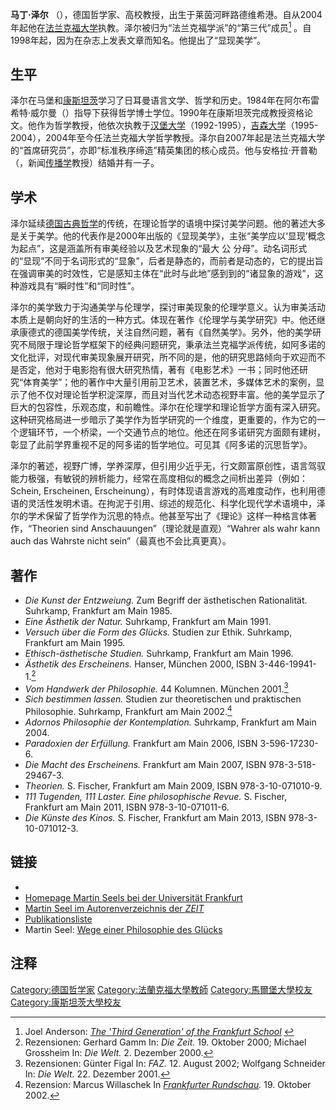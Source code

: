 '''马丁·泽尔''' （{{bd|1954年|9月20日|}}），德国哲学家、高校教授，出生于莱茵河畔路德维希港。自从2004年起他在[[法兰克福大学|法兰克福大学]]执教。泽尔被归为“法兰克福学派”的“第三代”成员<ref>Joel Anderson: [http://www.phil.uu.nl/%7Ejoel/research/publications/3rdGeneration.htm ''The 'Third Generation' of the Frankfurt School''] {{webarchive|url=https://web.archive.org/web/20170318164632/http://www.phil.uu.nl/~joel/research/publications/3rdGeneration.htm |date=2017-03-18 }}</ref> 。自1998年起，因为在杂志上发表文章而知名。他提出了“显现美学”。

== 生平 ==

泽尔在马堡和[[康斯坦茨|康斯坦茨]]学习了日耳曼语言文学、哲学和历史。1984年在阿尔布雷希特·威尔曼（{{lang|en|Albrecht Wellmer}}）指导下获得哲学博士学位。1990年在康斯坦茨完成教授资格论文。他作为哲学教授，他依次执教于[[汉堡大学|汉堡大学]]（1992-1995），[[吉森大学|吉森大学]]（1995-2004），2004年至今任法兰克福大学哲学教授。泽尔自2007年起是法兰克福大学的“首席研究员”，亦即“标准秩序缔造”精英集团的核心成员。他与安格拉·开普勒（{{lang|en|Angela Keppler}}，新闻[[传播学|传播学]]教授）结婚并有一子。

== 学术 ==
泽尔延续[[德国古典哲学|德国古典哲学]]的传统，在理论哲学的语境中探讨美学问题。他的著述大多是关于美学。他的代表作是2000年出版的《显现美学》，主张“美学应以‘显现’概念为起点”，这是涵盖所有审美经验以及艺术现象的“最大 公 分母”。动名词形式的“显现”不同于名词形式的“显象”，后者是静态的，而前者是动态的，它的提出旨在强调审美的时效性，它是感知主体在“此时与此地”感到到的“诸显象的游戏”，这种游戏具有“瞬时性”和“同时性”。

泽尔的美学致力于沟通美学与伦理学，探讨审美现象的伦理学意义。认为审美活动本质上是朝向好的生活的一种方式。体现在著作《伦理学与美学研究》中。他还继承康德式的德国美学传统，关注自然问题，著有《自然美学》。另外，他的美学研究不局限于理论哲学框架下的经典问题研究，秉承法兰克福学派传统，如阿多诺的文化批评，对现代审美现象展开研究，所不同的是，他的研究思路倾向于欢迎而不是否定，他对于电影抱有很大研究热情，著有《电影艺术》一书；同时他还研究“体育美学”；他的著作中大量引用前卫艺术，装置艺术，多媒体艺术的案例，显示了他不仅对理论哲学积淀深厚，而且对当代艺术动态视野丰富。他的美学显示了巨大的包容性，乐观态度，和前瞻性。泽尔在伦理学和理论哲学方面有深入研究。这种研究格局进一步暗示了美学作为哲学研究的一个维度，更重要的，作为它的一个逻辑环节，一个桥梁，一个交通节点的地位。他还在阿多诺研究方面颇有建树，彰显了此前学界重视不足的阿多诺的哲学地位。可见其《阿多诺的沉思哲学》。

泽尔的著述，视野广博，学养深厚，但引用少近乎无，行文颇富原创性，语言驾驭能力极强，有敏锐的辨析能力，经常在高度相似的概念之间析出差异（例如：Schein, Erscheinen, Erscheinung），有时体现语言游戏的高难度动作，也利用德语的灵活性发明术语。在拘泥于引用、综述的规范化、科学化现代学术语境中，泽尔的学术保留了哲学作为沉思的特点。他甚至写出了《理论》这样一种格言体著作，“Theorien sind Anschauungen”（理论就是直观）“Wahrer als wahr kann auch das Wahrste nicht sein”（最真也不会比真更真）。

== 著作 ==
* ''Die Kunst der Entzweiung.'' Zum Begriff der ästhetischen Rationalität. Suhrkamp, Frankfurt am Main 1985.
* ''Eine Ästhetik der Natur.'' Suhrkamp, Frankfurt am Main 1991.
* ''Versuch über die Form des Glücks.'' Studien zur Ethik. Suhrkamp, Frankfurt am Main 1995.
* ''Ethisch-ästhetische Studien.'' Suhrkamp, Frankfurt am Main 1996.
* ''Ästhetik des Erscheinens.'' Hanser, München 2000, ISBN 3-446-19941-1.<ref>Rezensionen: Gerhard Gamm In: ''Die Zeit.'' 19. Oktober 2000; Michael Grossheim In: ''Die Welt.'' 2. Dezember 2000.</ref>
* ''Vom Handwerk der Philosophie.'' 44 Kolumnen. München 2001.<ref>Rezensionen: Günter Figal In: ''FAZ.'' 12. August 2002; Wolfgang Schneider In: ''Die Welt.'' 22. Dezember 2001.</ref>
* ''Sich bestimmen lassen.'' Studien zur theoretischen und praktischen Philosophie. Suhrkamp, Frankfurt am Main 2002.<ref>Rezension: Marcus Willaschek In ''[[Frankfurter_Rundschau|Frankfurter Rundschau]].'' 19. Oktober 2002.</ref>
* ''Adornos Philosophie der Kontemplation.'' Suhrkamp, Frankfurt am Main 2004.
* ''Paradoxien der Erfüllung.'' Frankfurt am Main 2006, ISBN 3-596-17230-6.
* ''Die Macht des Erscheinens.'' Frankfurt am Main 2007, ISBN 978-3-518-29467-3.
* ''Theorien.'' S. Fischer, Frankfurt am Main 2009, ISBN 978-3-10-071010-9.
* ''111 Tugenden, 111 Laster. Eine philosophische Revue.'' S. Fischer, Frankfurt am Main 2011, ISBN 978-3-10-071011-6.
* ''Die Künste des Kinos.'' S. Fischer, Frankfurt am Main 2013, ISBN 978-3-10-071012-3.

== 链接 ==
* {{DNB-Portal|119241781}}
* [http://www2.uni-frankfurt.de/44528061/Seel_Martin Homepage Martin Seels bei der Universität Frankfurt] {{Wayback|url=http://www2.uni-frankfurt.de/44528061/Seel_Martin |date=20150215124710 }}
* [http://www.zeit.de/autoren/S/Martin_Seel/index.xml/ Martin Seel im Autorenverzeichnis der ''ZEIT''] {{Wayback|url=http://www.zeit.de/autoren/S/Martin_Seel/index.xml/ |date=20141008200401 }}
* [http://www2.uni-frankfurt.de/44528263/Publikationen Publikationsliste] {{Wayback|url=http://www2.uni-frankfurt.de/44528263/Publikationen |date=20150215130041 }}
* Martin Seel: [http://www.joachimschummer.net/books/glueck-und-ethik/seel.pdf Wege einer Philosophie des Glücks] {{Wayback|url=http://www.joachimschummer.net/books/glueck-und-ethik/seel.pdf |date=20160304185801 }}

== 注释 ==
{{reflist}}
{{DEFAULTSORT:Seel}}
[[Category:德国哲学家|Category:德国哲学家]]
[[Category:法蘭克福大學教師|Category:法蘭克福大學教師]]
[[Category:馬爾堡大學校友|Category:馬爾堡大學校友]]
[[Category:康斯坦茨大學校友|Category:康斯坦茨大學校友]]
